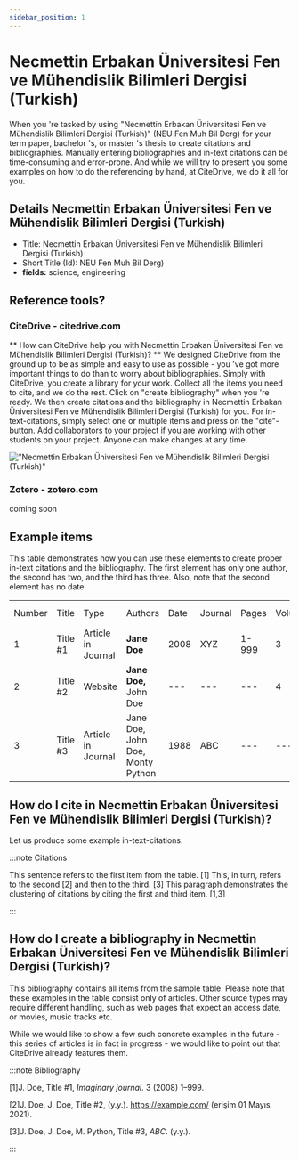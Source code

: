 ```yaml
---
sidebar_position: 1
---
```


# Necmettin Erbakan Üniversitesi Fen ve Mühendislik Bilimleri Dergisi (Turkish)

When you 're tasked by using "Necmettin Erbakan Üniversitesi Fen ve Mühendislik Bilimleri Dergisi (Turkish)" (NEU Fen Muh Bil Derg) for your term paper, bachelor 's, or master 's thesis to create citations and bibliographies.
Manually entering bibliographies and in-text citations can be time-consuming and error-prone. And while we will try to present you some examples on how to do the referencing by hand, at CiteDrive, we do it all for you.

## Details  Necmettin Erbakan Üniversitesi Fen ve Mühendislik Bilimleri Dergisi (Turkish)
* Title: Necmettin Erbakan Üniversitesi Fen ve Mühendislik Bilimleri Dergisi (Turkish)
* Short Title (Id): NEU Fen Muh Bil Derg)
* **fields:** science, engineering

## Reference tools?
### CiteDrive - citedrive.com
** How can CiteDrive help you with Necmettin Erbakan Üniversitesi Fen ve Mühendislik Bilimleri Dergisi (Turkish)? **
We designed CiteDrive from the ground up to be as simple and easy to use as possible - you 've got more important things to do than to worry about bibliographies. Simply with CiteDrive, you create a library for your work. Collect all the items you need to cite, and we do the rest. Click on "create bibliography" when you 're ready. We then create citations and the bibliography in Necmettin Erbakan Üniversitesi Fen ve Mühendislik Bilimleri Dergisi (Turkish) for you. For in-text-citations, simply select one or multiple items and press on the "cite"-button. Add collaborators to your project if you are working with other students on your project. Anyone can make changes at any time.


!["Necmettin Erbakan Üniversitesi Fen ve Mühendislik Bilimleri Dergisi (Turkish)"](images/necmettin-erbakan-universitesi-fen-ve-muhendislik-bilimleri-dergisi-turkish.svg "Choose Necmettin Erbakan Üniversitesi Fen ve Mühendislik Bilimleri Dergisi (Turkish) in the CiteDrive App")

### Zotero - zotero.com

coming soon

## Example items

This table demonstrates how you can use these elements to create proper in-text citations and the bibliography. The first element has only one author, the second has two, and the third has three. Also, note that the second element has no date.


<table>
  <tr>
   <td>Number
   </td>
   <td>Title
   </td>
   <td>Type
   </td>
   <td>Authors
   </td>
   <td>Date
   </td>
   <td>Journal
   </td>
   <td>Pages
   </td>
   <td>Volume
   </td>
   <td>Issue
   </td>
   <td>Access Date
   </td>
  </tr>
  <tr>
   <td>1
   </td>
   <td>Title #1
   </td>
   <td>Article in Journal
   </td>
   <td><strong>Jane Doe</strong>
   </td>
   <td>2008
   </td>
   <td>XYZ
   </td>
   <td>1-999
   </td>
   <td>3
   </td>
   <td>2
   </td>
   <td>--
   </td>
  </tr>
  <tr>
   <td>
2
   </td>
   <td>Title #2
   </td>
   <td>Website
   </td>
   <td><strong>Jane Doe, </strong>John Doe
   </td>
   <td>---
   </td>
   <td>---
   </td>
   <td>---
   </td>
   <td>4
   </td>
   <td>---
   </td>
   <td>2020-05-01
   </td>
  </tr>
  <tr>
   <td>3
   </td>
   <td>Title #3
   </td>
   <td>Article in Journal
   </td>
   <td>Jane Doe, John Doe, Monty Python
   </td>
   <td>1988
   </td>
   <td>ABC
   </td>
   <td>---
   </td>
   <td>---
   </td>
   <td>16
   </td>
   <td>---
   </td>
  </tr>
</table>



## How do I cite in  Necmettin Erbakan Üniversitesi Fen ve Mühendislik Bilimleri Dergisi (Turkish)?

Let us produce some example in-text-citations:

:::note Citations


This sentence refers to the first item from the table. [1] This, in turn, refers to the second [2]
and then to the third.  [3]
This paragraph demonstrates the clustering of citations by citing the first and third item. [1,3]

:::

## How do I create a bibliography in Necmettin Erbakan Üniversitesi Fen ve Mühendislik Bilimleri Dergisi (Turkish)?

This bibliography contains all items from the sample table. Please note that these examples in the table consist only of articles. Other source types may require different handling, such as web pages that expect an access date, or movies, music tracks etc.

While we would like to show a few such concrete examples in the future - this series of articles is in fact in progress - we would like to point out that CiteDrive already features them.

:::note Bibliography

[1]J. Doe, Title #1, <i>Imaginary journal</i>. 3 (2008) 1–999.

[2]J. Doe, J. Doe, Title #2, (y.y.). https://example.com/ (erişim 01 Mayıs 2021).

[3]J. Doe, J. Doe, M. Python, Title #3, <i>ABC</i>. (y.y.).



:::


        